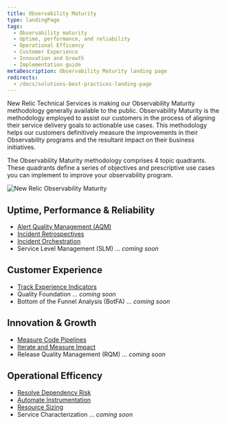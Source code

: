 ```yaml
---
title: Observability Maturity
type: landingPage
tags:
  - Observability maturity
  - Uptime, performance, and reliability
  - Operational Efficency
  - Customer Experience
  - Innovation and Growth
  - Implementation guide
metaDescription: Observability Maturity landing page
redirects:
  - /docs/solutions-best-practices-landing-page
---
```


<LandingPageHero>
 
 <HeroContent>
   New Relic Technical Services is making our Observability Maturity methodology generally available to the public. Observability Maturity is the methodology employed  to assist our customers in the process of aligning their service delivery goals to actionable use cases. This methodology helps our customers definitively measure the improvements in their Observability programs and the resultant impact on their business initiatives.
 
   The Observability Maturity methodology comprises 4 topic quadrants. These quadrants define a series of objectives and prescriptive use cases you can implement to improve your observability program.
   </HeroContent>
 
 ![New Relic Observability Maturity](./images/oma-v-drivers.png "New Relic Observability Maturity")
</LandingPageHero>

## Uptime, Performance & Reliability

- [Alert Quality Management (AQM)](/docs/new-relic-solutions/best-practices-guides/alerts-applied-intelligence/alert-quality-management-tutorial/)
- [Incident Retrospectives](/docs/new-relic-solutions/new-relic-solutions/measure-devops-success/incident-learning-retrospectives/)
- [Incident Orchestration](/docs/new-relic-solutions/new-relic-solutions/measure-devops-success/incident-orchestration-align-teams-tools-processes/)
- Service Level Management (SLM) ... _coming soon_

## Customer Experience
- [Track Experience Indicators](/docs/new-relic-solutions/new-relic-solutions/measure-devops-success/customer-experience-improvement-track-experience-indicators/)
- Quality Foundation ... _coming soon_
- Bottom of the Funnel Analysis (BotFA) ... _coming soon_

## Innovation & Growth
- [Measure Code Pipelines](/docs/new-relic-solutions/new-relic-solutions/measure-devops-success/measure-code-pipelines/)
- [Iterate and Measure Impact](/docs/new-relic-solutions/new-relic-solutions/measure-devops-success/iterate-measure-impact-track-metrics-after-deployments/)
- Release Quality Management (RQM) ... _coming soon_

## Operational Efficency
- [Resolve Dependency Risk](/docs/new-relic-solutions/new-relic-solutions/measure-devops-success/resolve-dependency-risk-identify-analyze-potential-issues/)
- [Automate Instrumentation](docs/new-relic-solutions/new-relic-solutions/measure-devops-success/automate-instrumentation/)
- [Resource Sizing](/docs/new-relic-solutions/new-relic-solutions/measure-devops-success/infrastructure-resource-sizing-analyze-operation-metrics/)
- Service Characterization ... _coming soon_

